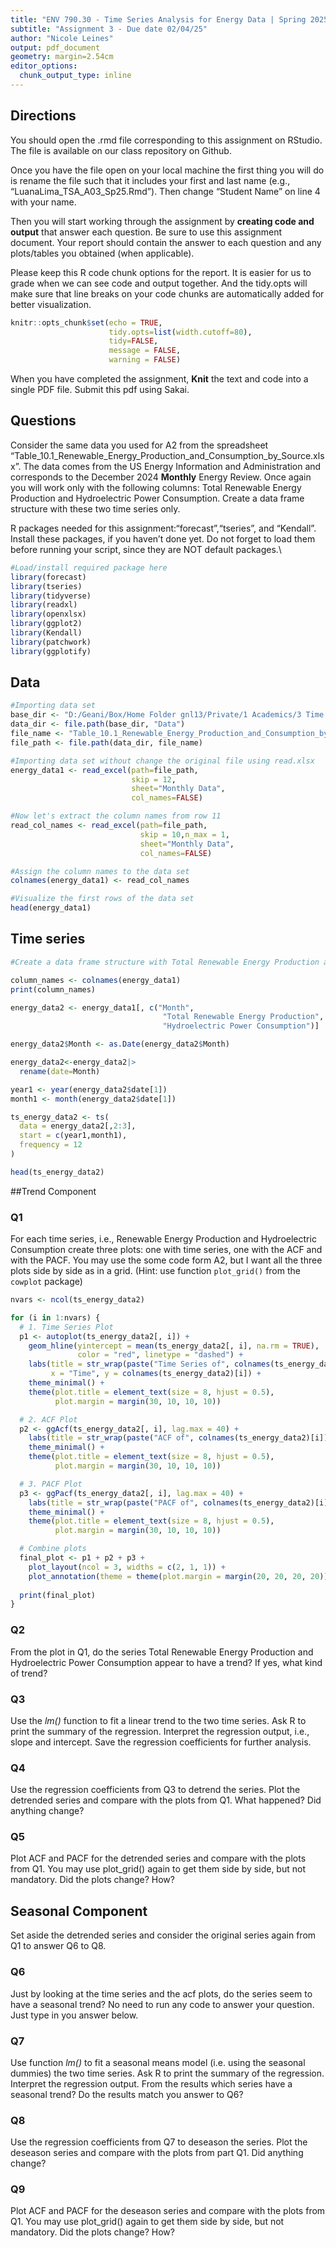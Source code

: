 ```yaml
---
title: "ENV 790.30 - Time Series Analysis for Energy Data | Spring 2025"
subtitle: "Assignment 3 - Due date 02/04/25"
author: "Nicole Leines"
output: pdf_document
geometry: margin=2.54cm
editor_options: 
  chunk_output_type: inline
---
```


## Directions

You should open the .rmd file corresponding to this assignment on RStudio. The file is available on our class repository on Github.

Once you have the file open on your local machine the first thing you will do is rename the file such that it includes your first and last name (e.g., "LuanaLima_TSA_A03_Sp25.Rmd"). Then change "Student Name" on line 4 with your name.

Then you will start working through the assignment by **creating code and output** that answer each question. Be sure to use this assignment document. Your report should contain the answer to each question and any plots/tables you obtained (when applicable).

Please keep this R code chunk options for the report. It is easier for us to grade when we can see code and output together. And the tidy.opts will make sure that line breaks on your code chunks are automatically added for better visualization.

```r
knitr::opts_chunk$set(echo = TRUE,
                      tidy.opts=list(width.cutoff=80), 
                      tidy=FALSE,
                      message = FALSE, 
                      warning = FALSE) 
```

When you have completed the assignment, **Knit** the text and code into a single PDF file. Submit this pdf using Sakai.

## Questions

Consider the same data you used for A2 from the spreadsheet "Table_10.1_Renewable_Energy_Production_and_Consumption_by_Source.xlsx". The data comes from the US Energy Information and Administration and corresponds to the December 2024 **Monthly** Energy Review. Once again you will work only with the following columns: Total Renewable Energy Production and Hydroelectric Power Consumption. Create a data frame structure with these two time series only.

R packages needed for this assignment:"forecast","tseries", and "Kendall". Install these packages, if you haven't done yet. Do not forget to load them before running your script, since they are NOT default packages.\\

```r
#Load/install required package here
library(forecast)
library(tseries)
library(tidyverse)
library(readxl)
library(openxlsx)
library(ggplot2)
library(Kendall)
library(patchwork)
library(ggplotify)
```

## Data

```r
#Importing data set
base_dir <- "D:/Geani/Box/Home Folder gnl13/Private/1 Academics/3 Time series/TSA_Sp25"
data_dir <- file.path(base_dir, "Data")
file_name <- "Table_10.1_Renewable_Energy_Production_and_Consumption_by_Source.xlsx"
file_path <- file.path(data_dir, file_name)

#Importing data set without change the original file using read.xlsx
energy_data1 <- read_excel(path=file_path,
                           skip = 12, 
                           sheet="Monthly Data",
                           col_names=FALSE) 

#Now let's extract the column names from row 11
read_col_names <- read_excel(path=file_path,
                             skip = 10,n_max = 1, 
                             sheet="Monthly Data",
                             col_names=FALSE) 

#Assign the column names to the data set
colnames(energy_data1) <- read_col_names

#Visualize the first rows of the data set
head(energy_data1)

```

## Time series

```r
#Create a data frame structure with Total Renewable Energy Production and Hydroelectric Power Consumption

column_names <- colnames(energy_data1)
print(column_names)

energy_data2 <- energy_data1[, c("Month",
                                  "Total Renewable Energy Production",
                                  "Hydroelectric Power Consumption")]

energy_data2$Month <- as.Date(energy_data2$Month)

energy_data2<-energy_data2|>
  rename(date=Month)

year1 <- year(energy_data2$date[1])
month1 <- month(energy_data2$date[1])

ts_energy_data2 <- ts(
  data = energy_data2[,2:3],
  start = c(year1,month1),
  frequency = 12
)

head(ts_energy_data2)
```

##Trend Component

### Q1

For each time series, i.e., Renewable Energy Production and Hydroelectric Consumption create three plots: one with time series, one with the ACF and with the PACF. You may use the some code form A2, but I want all the three plots side by side as in a grid. (Hint: use function `plot_grid()` from the `cowplot` package)

```r

nvars <- ncol(ts_energy_data2)

for (i in 1:nvars) {
  # 1. Time Series Plot
  p1 <- autoplot(ts_energy_data2[, i]) +
    geom_hline(yintercept = mean(ts_energy_data2[, i], na.rm = TRUE), 
               color = "red", linetype = "dashed") +
    labs(title = str_wrap(paste("Time Series of", colnames(ts_energy_data2)[i]), width = 30),
         x = "Time", y = colnames(ts_energy_data2)[i]) +
    theme_minimal() +
    theme(plot.title = element_text(size = 8, hjust = 0.5),
          plot.margin = margin(30, 10, 10, 10))

  # 2. ACF Plot
  p2 <- ggAcf(ts_energy_data2[, i], lag.max = 40) +
    labs(title = str_wrap(paste("ACF of", colnames(ts_energy_data2)[i]), width = 20)) +
    theme_minimal() +
    theme(plot.title = element_text(size = 8, hjust = 0.5),
          plot.margin = margin(30, 10, 10, 10))

  # 3. PACF Plot
  p3 <- ggPacf(ts_energy_data2[, i], lag.max = 40) +
    labs(title = str_wrap(paste("PACF of", colnames(ts_energy_data2)[i]), width = 20)) +
    theme_minimal() +
    theme(plot.title = element_text(size = 8, hjust = 0.5),
          plot.margin = margin(30, 10, 10, 10))

  # Combine plots
  final_plot <- p1 + p2 + p3 +
    plot_layout(ncol = 3, widths = c(2, 1, 1)) +
    plot_annotation(theme = theme(plot.margin = margin(20, 20, 20, 20)))
  
  print(final_plot)
}


```


### Q2

From the plot in Q1, do the series Total Renewable Energy Production and Hydroelectric Power Consumption appear to have a trend? If yes, what kind of trend?

### Q3

Use the *lm()* function to fit a linear trend to the two time series. Ask R to print the summary of the regression. Interpret the regression output, i.e., slope and intercept. Save the regression coefficients for further analysis.

### Q4

Use the regression coefficients from Q3 to detrend the series. Plot the detrended series and compare with the plots from Q1. What happened? Did anything change?

### Q5

Plot ACF and PACF for the detrended series and compare with the plots from Q1. You may use plot_grid() again to get them side by side, but not mandatory. Did the plots change? How?

## Seasonal Component

Set aside the detrended series and consider the original series again from Q1 to answer Q6 to Q8.

### Q6

Just by looking at the time series and the acf plots, do the series seem to have a seasonal trend? No need to run any code to answer your question. Just type in you answer below.

### Q7

Use function *lm()* to fit a seasonal means model (i.e. using the seasonal dummies) the two time series. Ask R to print the summary of the regression. Interpret the regression output. From the results which series have a seasonal trend? Do the results match you answer to Q6?

### Q8

Use the regression coefficients from Q7 to deseason the series. Plot the deseason series and compare with the plots from part Q1. Did anything change?

### Q9

Plot ACF and PACF for the deseason series and compare with the plots from Q1. You may use plot_grid() again to get them side by side, but not mandatory. Did the plots change? How?
